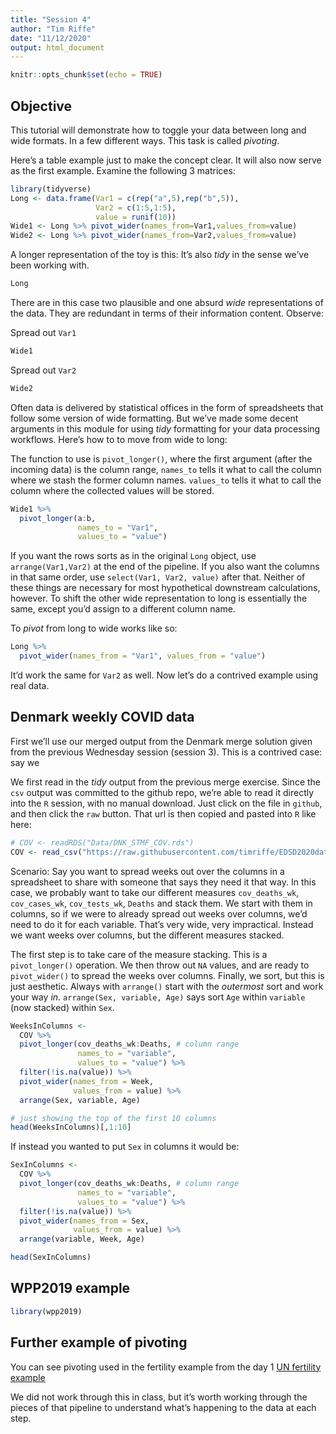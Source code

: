 ```yaml
---
title: "Session 4"
author: "Tim Riffe"
date: "11/12/2020"
output: html_document
---
```


```r
knitr::opts_chunk$set(echo = TRUE)
```

## Objective

This tutorial will demonstrate how to toggle your data between long and wide formats. In a few different ways. This task is called *pivoting*. 

Here's a table example just to make the concept clear. It will also now serve as the first example. Examine the following 3 matrices:

```r
library(tidyverse)
Long <- data.frame(Var1 = c(rep("a",5),rep("b",5)),
                   Var2 = c(1:5,1:5),
                   value = runif(10))
Wide1 <- Long %>% pivot_wider(names_from=Var1,values_from=value)
Wide2 <- Long %>% pivot_wider(names_from=Var2,values_from=value)
```

A longer representation of the toy is this: It's also *tidy* in the sense we've been working with.
```r
Long
```

There are in this case two plausible and one absurd *wide* representations of the data. They are redundant in terms of their information content. Observe:

Spread out `Var1`
```r
Wide1
```

Spread out `Var2`

```r
Wide2
```

Often data is delivered by statistical offices in the form of spreadsheets that follow some version of wide formatting. But we've made some decent arguments in this module for using *tidy* formatting for your data processing workflows. Here's how to to move from wide to long:

The function to use is `pivot_longer()`, where the first argument (after the incoming data) is the column range, `names_to` tells it what to call the column where we stash the former column names. `values_to` tells it what to call the column where the collected values will be stored.
```r
Wide1 %>% 
  pivot_longer(a:b, 
               names_to = "Var1", 
               values_to = "value")
```

If you want the rows sorts as in the original `Long` object, use `arrange(Var1,Var2)` at the end of the pipeline. If you also want the columns in that same order, use `select(Var1, Var2, value)` after that. Neither of these things are necessary for most hypothetical downstream calculations, however. To shift the other wide representation to long is essentially the same, except you'd assign to a different column name. 

To *pivot* from long to wide works like so:

```r
Long %>% 
  pivot_wider(names_from = "Var1", values_from = "value")
```

It'd work the same for `Var2` as well. Now let's do a contrived example using real data.

## Denmark weekly COVID data

First we'll use our merged output from the Denmark merge solution given from the previous Wednesday session (session 3). This is a contrived case: say we

We first read in the *tidy* output from the previous merge exercise. Since the `csv` output was committed to the github repo, we're able to read it directly into the `R` session, with no manual download. Just click on the file in `github`, and then click the `raw` button. That url is then copied and pasted into `R` like here:
```r
# COV <- readRDS("Data/DNK_STMF_COV.rds")
COV <- read_csv("https://raw.githubusercontent.com/timriffe/EDSD2020data/main/Data/DNK_STMF_COV.csv")

```

Scenario: Say you want to spread weeks out over the columns in a spreadsheet to share with someone that says they need it that way. In this case, we probably want to take our different measures `cov_deaths_wk`, `cov_cases_wk`, `cov_tests_wk`, `Deaths` and stack them. We start with them in columns, so if we were to already spread out weeks over columns, we'd need to do it for each variable. That's very wide, very impractical. Instead we want weeks over columns, but the different measures stacked. 

The first step is to take care of the measure stacking. This is a `pivot_longer()` operation. We then throw out `NA` values, and are ready to `pivot_wider()` to spread the weeks over columns. Finally, we sort, but this is just aesthetic. Always with `arrange()` start with the *outermost* sort and work your way *in*. `arrange(Sex, variable, Age)` says sort `Age` within `variable` (now stacked) within `Sex`.

```r
WeeksInColumns <-
  COV %>% 
  pivot_longer(cov_deaths_wk:Deaths, # column range
               names_to = "variable",
               values_to = "value") %>% 
  filter(!is.na(value)) %>% 
  pivot_wider(names_from = Week,
              values_from = value) %>% 
  arrange(Sex, variable, Age) 

# just showing the top of the first 10 columns
head(WeeksInColumns)[,1:10] 
```

If instead you wanted to put `Sex` in columns it would be:

```r
SexInColumns <-
  COV %>% 
  pivot_longer(cov_deaths_wk:Deaths, # column range
               names_to = "variable",
               values_to = "value") %>% 
  filter(!is.na(value)) %>% 
  pivot_wider(names_from = Sex,
              values_from = value) %>% 
  arrange(variable, Week, Age)

head(SexInColumns)
```

## WPP2019 example

```r
library(wpp2019)
```



## Further example of pivoting

You can see pivoting used in the fertility example from the day 1 
[UN fertility example](Day1#examples)

We did not work through this in class, but it's worth working through the pieces of that pipeline to understand what's happening to the data at each step.












